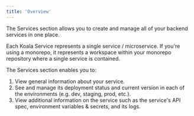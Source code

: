 ```yaml
---
title: 'Overview'
---
```


The Services section allows you to create and manage all of your backend services in one place.

Each Koala Service represents a single service / microservice. If you're using a monorepo, it represents a workspace within your monorepo repository where a single service is contained.

The Services section enables you to:
1. View general information about your service. 
2. See and manage its deployment status and current version in each of the environments (e.g. dev, staging, prod, etc.).
3. View additional information on the service such as the service's API spec, environment variables & secrets, and its logs.
